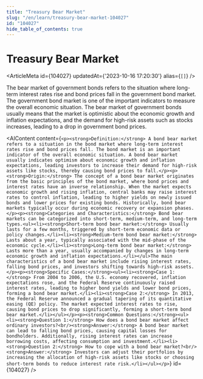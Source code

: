 ```yaml
---
title: "Treasury Bear Market"
slug: "/en/learn/treasury-bear-market-104027"
id: "104027"
hide_table_of_contents: true
---
```



# Treasury Bear Market

<ArticleMeta id={104027} updatedAt={'2023-10-16 17:20:30'} alias={`[]`} />
<div className='border-solid border-b border-t-0 my-4 border-[var(--ifm-color-gray-300)]' />

The bear market of government bonds refers to the situation where long-term interest rates rise and bond prices fall in the government bond market. The government bond market is one of the important indicators to measure the overall economic situation. The bear market of government bonds usually means that the market is optimistic about the economic growth and inflation expectations, and the demand for high-risk assets such as stocks increases, leading to a drop in government bond prices.

<AIContent content={`<p><strong>Definition:</strong> A bond bear market refers to a situation in the bond market where long-term interest rates rise and bond prices fall. The bond market is an important indicator of the overall economic situation. A bond bear market usually indicates optimism about economic growth and inflation expectations, leading investors to increase their demand for high-risk assets like stocks, thereby causing bond prices to fall.</p><p><strong>Origin:</strong> The concept of a bond bear market originates from the basic principles of the bond market, where bond prices and interest rates have an inverse relationship. When the market expects economic growth and rising inflation, central banks may raise interest rates to control inflation, leading to higher yields on newly issued bonds and lower prices for existing bonds. Historically, bond bear markets typically occur during economic recovery or expansion phases.</p><p><strong>Categories and Characteristics:</strong> Bond bear markets can be categorized into short-term, medium-term, and long-term types.<ul><li><strong>Short-term bond bear market:</strong> Usually lasts for a few months, triggered by short-term economic data or policy changes.</li><li><strong>Medium-term bond bear market:</strong> Lasts about a year, typically associated with the mid-phase of the economic cycle.</li><li><strong>Long-term bond bear market:</strong> Lasts more than a year, usually accompanied by changes in long-term economic growth and inflation expectations.</li></ul>The main characteristics of a bond bear market include rising interest rates, falling bond prices, and investors shifting towards high-risk assets.</p><p><strong>Specific Cases:</strong><ul><li><strong>Case 1:</strong> From 2004 to 2006, the U.S. economy recovered, inflation expectations rose, and the Federal Reserve continuously raised interest rates, leading to higher bond yields and lower bond prices, forming a bond bear market.</li><li><strong>Case 2:</strong> In 2013, the Federal Reserve announced a gradual tapering of its quantitative easing (QE) policy. The market expected interest rates to rise, causing bond prices to drop significantly, forming a short-term bond bear market.</li></ul></p><p><strong>Common Questions:</strong><ul><li><strong>Question 1:</strong> How does a bond bear market affect ordinary investors?<br/><strong>Answer:</strong> A bond bear market can lead to falling bond prices, causing capital losses for bondholders. Additionally, rising interest rates can increase borrowing costs, affecting consumption and investment.</li><li><strong>Question 2:</strong> How to cope with a bond bear market?<br/><strong>Answer:</strong> Investors can adjust their portfolios by increasing the allocation of high-risk assets like stocks or choosing short-term bonds to reduce interest rate risk.</li></ul></p>`} id={104027} />
